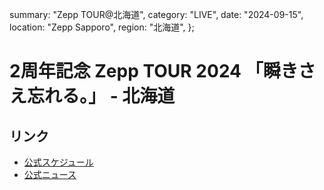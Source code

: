   summary: "Zepp TOUR@北海道",
  category: "LIVE",
  date: "2024-09-15",
  location: "Zepp Sapporo",
  region: "北海道",
};

# 2周年記念 Zepp TOUR 2024 「瞬きさえ忘れる。」 - 北海道

## リンク

* [公式スケジュール](https://takanenonadeshiko.jp/events/event/高嶺のなでしこ-2周年記念-zepp-tour-2024-「瞬きさえ忘れる。/)
* [公式ニュース](https://takanenonadeshiko.jp/高嶺のなでしこ-2周年記念-zepp-tour-2024-「瞬きさえ忘れる。/)

